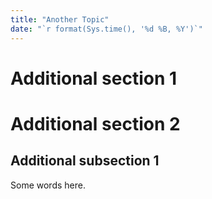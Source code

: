 ```yaml
---
title: "Another Topic"
date: "`r format(Sys.time(), '%d %B, %Y')`"
---
```


# Additional section 1

# Additional section 2

## Additional subsection 1

Some words here.
